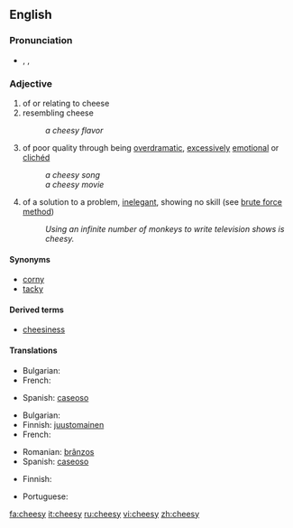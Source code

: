 ==English==

===Pronunciation===
* {{enPR|chēʹzē}}, {{IPA|/ˈtʃiːzi/}}, {{SAMPA|/"tSi:zi/}}
*: {{rhymes|iːzi}}

===Adjective===
{{en-adj|cheesier|cheesiest}}

# of or relating to cheese
# resembling cheese
#: ''a cheesy flavor''
# {{informal}} of poor quality through being [[overdramatic]], [[excessively]] [[emotional]] or [[clichéd]]
#: ''a cheesy song''
#: ''a cheesy movie''
# {{informal}} of a solution to a problem, [[inelegant]], showing no skill (see [[wikipedia:brute force method|brute force method]])
#: ''Using an infinite number of monkeys to write television shows is cheesy.''

====Synonyms====
* [[corny]]
* [[tacky]]

====Derived terms====
* [[cheesiness]]

====Translations====
{{trans-top|of cheese}}
* Bulgarian: {{t|bg|от сирене|sc=Cyrl}}
* French: {{t+|fr|fromageux}}
{{trans-mid}}
* Spanish: [[caseoso]]
{{trans-bottom}}

{{trans-top|resembling cheese}}
* Bulgarian: {{t|bg|с вкус на сирене|sc=Cyrl}}
* Finnish: [[juustomainen]]
* French: {{t+|fr|fromageux}}
{{trans-mid}}
* Romanian: [[brânzos]]
* Spanish: [[caseoso]]
{{trans-bottom}}

{{trans-top|overdramatic, clichéd}}
{{trans-mid}}
{{trans-bottom}}

{{trans-top|inelegant, showing no skill}}
* Finnish: {{t+|fi|kehno}}
{{trans-mid}}
* Portuguese: {{t+|pt|brega}}
{{trans-bottom}}

[[fa:cheesy]]
[[it:cheesy]]
[[ru:cheesy]]
[[vi:cheesy]]
[[zh:cheesy]]